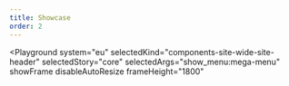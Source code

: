 ```yaml
---
title: Showcase
order: 2
---
```



<Playground
  system="eu"
  selectedKind="components-site-wide-site-header"
  selectedStory="core"
  selectedArgs="show_menu:mega-menu"
  showFrame
  disableAutoResize
  frameHeight="1800"
>
  <Html markup={siteHeaderCore} />
</Playground>
